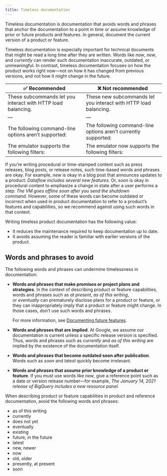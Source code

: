 ```yaml
---
title: Timeless documentation
---
```


Timeless documentation is documentation that avoids words and phrases that anchor the documentation to a point in time or assume knowledge of prior or future products and features. In general, document the current version of a product or feature.

Timeless documentation is especially important for technical documents that might be read a long time after they are written. Words like *now*, *new*, and *currently* can render such documentation inaccurate, outdated, or unmeaningful. In contrast, timeless documentation focuses on how the product works right now---not on how it has changed from previous versions, and not how it might change in the future.

| ✅ Recommended | ❌ Not recommended |
| --- |  --- |
| These subcommands let you interact with HTTP load balancing. | These new subcommands let you interact with HTTP load balancing. |
| --- |  --- |
| The following command-line options aren't supported: | The following command-line options aren't currently supported: |
| The emulator supports the following filters: | The emulator now supports the following filters: |

If you're writing procedural or time-stamped content such as press releases, blog posts, or release notes, such time-based words and phrases are okay. For example, *new* is okay in a blog post that announces updates to a product: *Dataflow includes several new features.* Or, *soon* is okay in procedural content to emphasize a change in state after a user performs a step: *The VM goes offline soon after you send the shutdown command.* However, some of these words can become outdated or incorrect when used in product documentation to refer to a product's features and capabilities, so we recommend against using such words in that context.

Writing timeless product documentation has the following value:

- It reduces the maintenance required to keep documentation up to date.
- It avoids assuming the reader is familiar with earlier versions of the product.

## Words and phrases to avoid

The following words and phrases can undermine timelessness in documentation:

- **Words and phrases that make promises or project plans and strategies**. In the context of describing product or feature capabilities, words and phrases such as *at present*, *as of this writing*, or *eventually* can prematurely disclose plans for a product or feature, or they can inappropriately imply that a product or feature might change. In those cases, don't use such words and phrases.

    For more information, see [Documenting future features](https://developers.google.com/style/future).

- **Words and phrases that are implied**. At Google, we assume our documentation is current unless a specific release version is specified. Thus, words and phrases such as *currently* and *as of this writing* are implied by the existence of the documentation itself.
- **Words and phrases that become outdated soon after publication**. Words such as *soon* and *latest* quickly become irrelevant.
- **Words and phrases that assume prior knowledge of a product or feature**. If you must use words like *new*, give a reference point such as a date or version release number---for example, *The January 14, 2021 release of BigQuery includes a new resource panel.*

When describing product or feature capabilities in product and reference documentation, avoid the following words and phrases:

- as of this writing
- currently
- does not yet
- eventually
- existing
- future, in the future
- latest
- new, newer
- now
- old, older
- presently, at present
- soon